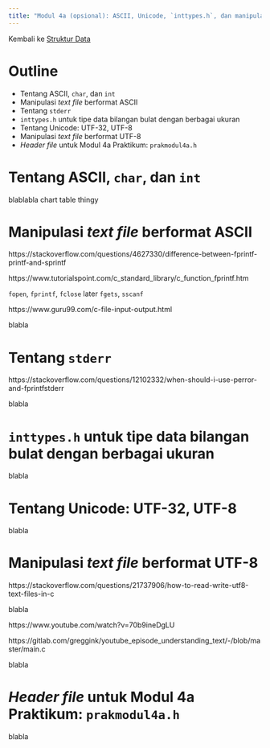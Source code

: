 ```yaml
---
title: "Modul 4a (opsional): ASCII, Unicode, `inttypes.h`, dan manipulasi *text file*"
---
```


Kembali ke [Struktur Data](strukdat2023.qmd)

# Outline

* Tentang ASCII, `char`, dan `int`
* Manipulasi *text file* berformat ASCII
* Tentang `stderr`
* `inttypes.h` untuk tipe data bilangan bulat dengan berbagai ukuran
* Tentang Unicode: UTF-32, UTF-8
* Manipulasi *text file* berformat UTF-8
* *Header file* untuk Modul 4a Praktikum: `prakmodul4a.h`

# Tentang ASCII, `char`, dan `int`

blablabla chart table thingy

# Manipulasi *text file* berformat ASCII

https://stackoverflow.com/questions/4627330/difference-between-fprintf-printf-and-sprintf

https://www.tutorialspoint.com/c_standard_library/c_function_fprintf.htm

`fopen`, `fprintf`, `fclose`
later `fgets`, `sscanf`

https://www.guru99.com/c-file-input-output.html

blabla

# Tentang `stderr`

https://stackoverflow.com/questions/12102332/when-should-i-use-perror-and-fprintfstderr

blabla

# `inttypes.h` untuk tipe data bilangan bulat dengan berbagai ukuran

blabla

# Tentang Unicode: UTF-32, UTF-8

blabla

# Manipulasi *text file* berformat UTF-8

https://stackoverflow.com/questions/21737906/how-to-read-write-utf8-text-files-in-c

blabla

https://www.youtube.com/watch?v=70b9ineDgLU

https://gitlab.com/greggink/youtube_episode_understanding_text/-/blob/master/main.c

blabla

# *Header file* untuk Modul 4a Praktikum: `prakmodul4a.h`

blabla